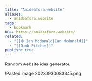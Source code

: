```yaml
---
title: "Anideafora.website"
aliases:
  - anideafora.website
tags:
  - bookmark
URL: https://anideafora.website/
related:
  - "[[🕸️ Ian Mcdonald|Ian Mcdonald]]"
  - "[[Dumb Pitches]]"
publish: true
---
```




Random website idea generator.

!<Link href="/c/pasted-image-20230930083345png" className="text-[var(--color-primary)] hover:underline hover:text-[var(--color-secondary)] transition-colors font-medium">Pasted image 20230930083345.png</Link>
